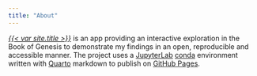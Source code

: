 ```yaml
---
title: "About"
---
```


*[{{< var site.title >}}](./)* is an app providing an interactive exploration in the Book of Genesis to demonstrate my findings in an open, reproducible and accessible manner. The project uses a [JupyterLab]({{< var about.jlab >}}) [conda]({{< var about.conda >}}) environment written with [Quarto]({{< var about.quarto >}}) markdown to publish on [GitHub Pages]({{< var about.ghpages >}}).